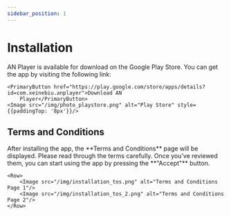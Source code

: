 ```yaml
---
sidebar_position: 1
---
```



# Installation

<Column>
    AN Player is available for download on the Google Play Store. You can get the app by visiting the following link:

    <PrimaryButton href="https://play.google.com/store/apps/details?id=com.xeinebiu.anplayer">Download AN
        Player</PrimaryButton>
    <Image src="/img/photo_playstore.png" alt="Play Store" style={{paddingTop: '8px'}}/>

</Column>

## Terms and Conditions

<Column>
    After installing the app, the **Terms and Conditions** page will be displayed. Please read through the terms
    carefully. Once you’ve reviewed them, you can start using the app by pressing the **"Accept"** button.

    <Row>
        <Image src="/img/installation_tos.png" alt="Terms and Conditions Page 1"/>
        <Image src="/img/installation_tos_2.png" alt="Terms and Conditions Page 2"/>
    </Row>

</Column>
